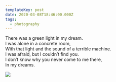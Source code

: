 ```yaml
---
templateKey: post
date: 2020-03-08T18:46:00.000Z
tags:
  - photography
---
```

There was a green light in my dream.<br/>
I was alone in a concrete room,<br/>
With that light and the sound of a terrible machine.<br/>
I was afraid, but I couldn’t find you.<br/>
I don’t know why you never come to me there,<br/>
In my dreams.

![](../../assets/photos/20200308-IMG_3587.jpg)

